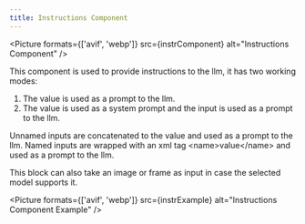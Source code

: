 ```yaml
---
title: Instructions Component
---
```


<Picture
    formats={['avif', 'webp']}
    src={instrComponent}
    alt="Instructions Component"
/>

This component is used to provide instructions to the llm, it has two working modes:
1. The value is used as a prompt to the llm.
2. The value is used as a system prompt and the input is used as a prompt to the llm.

Unnamed inputs are concatenated to the value and used as a prompt to the llm.
Named inputs are wrapped with an xml tag &lt;name&gt;value&lt;/name&gt; and used as a prompt to the llm.

This block can also take an image or frame as input in case the selected model supports it.

<Picture
    formats={['avif', 'webp']}
    src={instrExample}
    alt="Instructions Component Example"
/>
